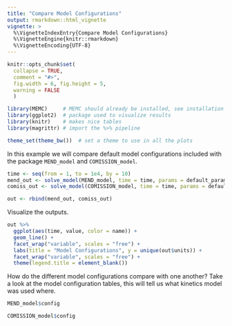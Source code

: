 ```yaml
---
title: "Compare Model Configurations"
output: rmarkdown::html_vignette
vignette: >
  %\VignetteIndexEntry{Compare Model Configurations}
  %\VignetteEngine{knitr::rmarkdown}
  %\VignetteEncoding{UTF-8}
---
```

```r
knitr::opts_chunk$set(
  collapse = TRUE,
  comment = "#>", 
  fig.width = 6, fig.height = 5, 
  warning = FALSE
  )
```


```r
library(MEMC)     # MEMC should already be installed, see installation instructions. 
library(ggplot2)  # package used to visualize results 
library(knitr)    # makes nice tables
library(magrittr) # import the %>% pipeline

theme_set(theme_bw())  # set a theme to use in all the plots
```


In this example we will compare default model configurations included with the package `MEND_model` and `COMISSION_model`. 

```r
time <- seq(from = 1, to = 1e4, by = 10)
mend_out <- solve_model(MEND_model, time = time, params = default_params, state = default_inital)
comiss_out <- solve_model(COMISSION_model, time = time, params = default_params, state = default_inital)

out <- rbind(mend_out, comiss_out)
```

Visualize the outputs. 

```r
out %>% 
  ggplot(aes(time, value, color = name)) + 
  geom_line() + 
  facet_wrap("variable", scales = "free") + 
  labs(title = "Model Configurations", y = unique(out$units)) + 
  facet_wrap("variable", scales = "free") + 
  theme(legend.title = element_blank())
```

How do the different model configurations compare with one another? Take a look at the model configuration tables, this will tell us what kinetics model was used where. 


```r
MEND_model$config
```

```r
COMISSION_model$config
```



